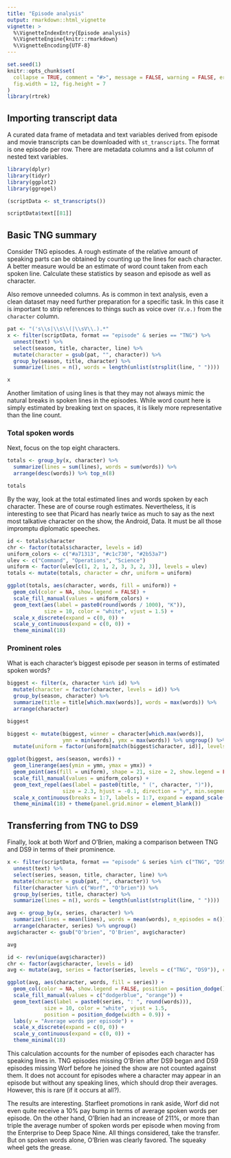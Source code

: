 ```yaml
---
title: "Episode analysis"
output: rmarkdown::html_vignette
vignette: >
  %\VignetteIndexEntry{Episode analysis}
  %\VignetteEngine{knitr::rmarkdown}
  %\VignetteEncoding{UTF-8}
---
```


```r
set.seed(1)
knitr::opts_chunk$set(
  collapse = TRUE, comment = "#>", message = FALSE, warning = FALSE, error = FALSE,
  fig.width = 12, fig.height = 7
)
library(rtrek)
```

## Importing transcript data

A curated data frame of metadata and text variables derived from episode and movie transcripts can be downloaded with `st_transcripts`. The format is one episode per row. There are metadata columns and a list column of nested text variables.

```r
library(dplyr)
library(tidyr)
library(ggplot2)
library(ggrepel)

(scriptData <- st_transcripts())

scriptData$text[[81]]
```

## Basic TNG summary

Consider TNG episodes. A rough estimate of the relative amount of speaking parts can be obtained by counting up the lines for each character. A better measure would be an estimate of word count taken from each spoken line. Calculate these statistics by season and episode as well as character.

Also remove unneeded columns. As is common in text analysis, even a clean dataset may need further preparation for a specific task. In this case it is important to strip references to things such as voice over `(V.o.)` from the `character` column.

```r
pat <- "('s\\s|\\s\\(|\\sV\\.).*"
x <- filter(scriptData, format == "episode" & series == "TNG") %>% 
  unnest(text) %>%
  select(season, title, character, line) %>%
  mutate(character = gsub(pat, "", character)) %>%
  group_by(season, title, character) %>%
  summarize(lines = n(), words = length(unlist(strsplit(line, " "))))

x
```

Another limitation of using lines is that they may not always mimic the natural breaks in spoken lines in the episodes. While word count here is simply estimated by breaking text on spaces, it is likely more representative than the line count.

### Total spoken words

Next, focus on the top eight characters.

```r
totals <- group_by(x, character) %>% 
  summarize(lines = sum(lines), words = sum(words)) %>% 
  arrange(desc(words)) %>% top_n(8)

totals
```

By the way, look at the total estimated lines and words spoken by each character. These are of course rough estimates. Nevertheless, it is interesting to see that Picard has nearly twice as much to say as the next most talkative character on the show, the Android, Data. It must be all those impromptu diplomatic speeches.

```r
id <- totals$character
chr <- factor(totals$character, levels = id)
uniform_colors <- c("#a71313", "#c1c730", "#2b53a7")
ulev <- c("Command", "Operations", "Science")
uniform <- factor(ulev[c(1, 2, 1, 2, 3, 3, 2, 3)], levels = ulev)
totals <- mutate(totals, character = chr, uniform = uniform)

ggplot(totals, aes(character, words, fill = uniform)) + 
  geom_col(color = NA, show.legend = FALSE) + 
  scale_fill_manual(values = uniform_colors) +
  geom_text(aes(label = paste0(round(words / 1000), "K")), 
            size = 10, color = "white", vjust = 1.5) + 
  scale_x_discrete(expand = c(0, 0)) + 
  scale_y_continuous(expand = c(0, 0)) +
  theme_minimal(18)
```

### Prominent roles

What is each character's biggest episode per season in terms of estimated spoken words?

```r
biggest <- filter(x, character %in% id) %>% 
  mutate(character = factor(character, levels = id)) %>%
  group_by(season, character) %>%
  summarize(title = title[which.max(words)], words = max(words)) %>%
  arrange(character)

biggest

biggest <- mutate(biggest, winner = character[which.max(words)],
                  ymn = min(words), ymx = max(words)) %>% ungroup() %>%
  mutate(uniform = factor(uniform[match(biggest$character, id)], levels = ulev))

ggplot(biggest, aes(season, words)) + 
  geom_linerange(aes(ymin = ymn, ymax = ymx)) +
  geom_point(aes(fill = uniform), shape = 21, size = 2, show.legend = FALSE) + 
  scale_fill_manual(values = uniform_colors) +
  geom_text_repel(aes(label = paste0(title, " (", character, ")")), 
                  size = 2.3, hjust = -0.1, direction = "y", min.segment.length = 0.65) + 
  scale_x_continuous(breaks = 1:7, labels = 1:7, expand = expand_scale(0, c(0.1, 0.8))) +
  theme_minimal(18) + theme(panel.grid.minor = element_blank())

```

## Transferring from TNG to DS9

Finally, look at both Worf and O'Brien, making a comparison between TNG and DS9 in terms of their prominence.

```r
x <- filter(scriptData, format == "episode" & series %in% c("TNG", "DS9")) %>% 
  unnest(text) %>%
  select(series, season, title, character, line) %>%
  mutate(character = gsub(pat, "", character)) %>%
  filter(character %in% c("Worf", "O'brien")) %>%
  group_by(series, title, character) %>%
  summarize(lines = n(), words = length(unlist(strsplit(line, " "))))

avg <- group_by(x, series, character) %>% 
  summarize(lines = mean(lines), words = mean(words), n_episodes = n()) %>% 
  arrange(character, series) %>% ungroup()
avg$character <- gsub("O'brien", "O'Brien", avg$character)

avg

id <- rev(unique(avg$character))
chr <- factor(avg$character, levels = id)
avg <- mutate(avg, series = factor(series, levels = c("TNG", "DS9")), character = chr)

ggplot(avg, aes(character, words, fill = series)) + 
  geom_col(color = NA, show.legend = FALSE, position = position_dodge()) + 
  scale_fill_manual(values = c("dodgerblue", "orange")) +
  geom_text(aes(label = paste0(series, ": ", round(words))), 
            size = 10, color = "white", vjust = 1.5, 
            position = position_dodge(width = 0.9)) + 
  labs(y = "Average words per episode") +
  scale_x_discrete(expand = c(0, 0)) + 
  scale_y_continuous(expand = c(0, 0)) +
  theme_minimal(18)
```

This calculation accounts for the number of episodes each character has speaking lines in. TNG episodes missing O'Brien after DS9 began and DS9 episodes missing Worf before he joined the show are not counted against them. It does not account for episodes where a character may appear in an episode but without any speaking lines, which should drop their averages. However, this is rare (if it occurs at all?).

The results are interesting. Starfleet promotions in rank aside, Worf did not even quite receive a 10% pay bump in terms of average spoken words per episode. On the other hand, O'Brien had an increase of 211%, or more than triple the average number of spoken words per episode when moving from the Enterprise to Deep Space Nine. All things considered, take the transfer. But on spoken words alone, O'Brien was clearly favored. The squeaky wheel gets the grease.
